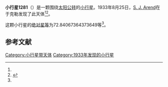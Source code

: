 {{Infobox planet
| bgcolour = #FFFFC0
| name = 1281 Jeanne
| symbol = 
| image = 
| caption = 
| discovery = yes
| discovery_ref = 
| discoverer = [[S._J._Arend|S. J. Arend]]
| discovery_site = [[于克勒|于克勒]] 
| discovered = 1933年8月25日
| designations = yes
| mp_name = 
| named_after = 
| alt_names = 1933 QJ/ 1929 RG / 1938 YL / A904 NA
| mp_category = [[主带小行星|主带小行星]]
| orbit_ref = <ref name="a">[http://ssd.jpl.nasa.gov/sbdb.cgi?sstr=1281 1281 Jeanne] {{Wayback|url=http://ssd.jpl.nasa.gov/sbdb.cgi?sstr=1281 |date=20140830185457 }}，小行星數據庫瀏覽器（JPL Small-Body Database Browser）－[[美国国家航空航天局|美国国家航空航天局]]喷气推进实验室</ref>
| epoch = 2456400.5 (2013年4月18日更新)
| aphelion = {{convert|3.087680724384296|AU|km|3|abbr=on|lk=out}}
| perihelion = {{convert|2.026064039213948|AU|km|3|abbr=on}}
| semimajor = {{convert|2.556872381799122|AU|km|3|abbr=on}}
| eccentricity = 0.20760064
| period = 1493.351371 [[日|日]]<br />4.09[[儒略年|儒略年]]
| avg_speed = 
| inclination = 7.445382613659508
| asc_node = 210.1311860311187
| mean_anomaly = 
| arg_peri = 72.84067364373649
| satellites = 
| physical_characteristics = yes
| dimensions = 
| mass = 
| density = 
| surface_grav = 
| escape_velocity = 
| sidereal_day = 
| axial_tilt = 
| pole_ecliptic_lat = 
| pole_ecliptic_lon = 
| albedo = 
| temperatures= 
| temp_name1 = 
| mean_temp_1 = 
| max_temp_1 = 
| temp_name2 = 
| max_temp_2 = 
| spectral_type = 
| abs_magnitude = 72.84067364373649
}}

'''小行星1281'''（{{lang-en|1281 Jeanne}}）是一颗围绕[[太阳|太阳]][[公转|公转]]的[[小行星|小行星]]。1933年8月25日，[[S._J._Arend|S. J. Arend]]在于克勒发现了此天体<ref name="a" /><ref>{{cite news|title=小行星列表|url=http://cfa-www.harvard.edu/iau/lists/NumberedMPs.txt|accessdate=2013-07-08|newspaper=哈佛大学|archive-date=2008-05-17|archive-url=https://web.archive.org/web/20080517010638/http://cfa-www.harvard.edu/iau/lists/NumberedMPs.txt|dead-url=no}}</ref>。

这颗小行星的[[绝对星等|绝对星等]]为72.84067364373649等<ref name="a" />。

==参考文献==
{{reflist}}
{{Minor Planet Number|[[小行星1280|小行星1280]]|[[小行星1282|小行星1282]]}}

{{小天体}}

[[Category:小行星带天体|Category:小行星带天体]]
[[Category:1933年发现的小行星|Category:1933年发现的小行星]]

{{asteroid-stub}}